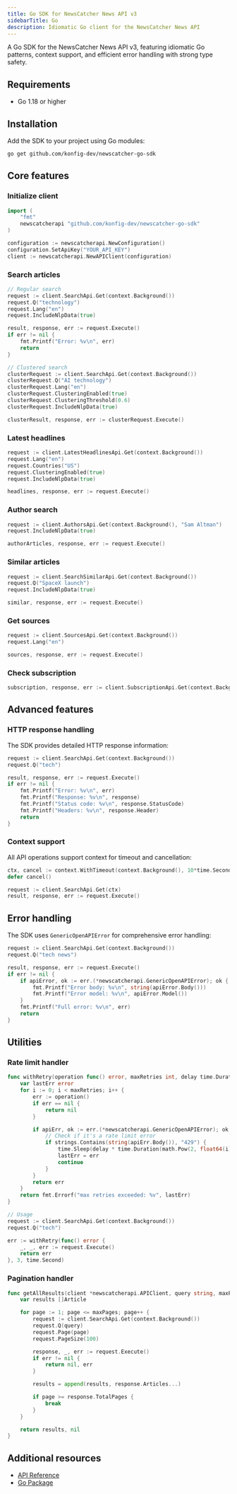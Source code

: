 ```yaml
---
title: Go SDK for NewsCatcher News API v3
sidebarTitle: Go
description: Idiomatic Go client for the NewsCatcher News API
---
```


A Go SDK for the NewsCatcher News API v3, featuring idiomatic Go patterns,
context support, and efficient error handling with strong type safety.

## Requirements

- Go 1.18 or higher

## Installation

Add the SDK to your project using Go modules:

```bash
go get github.com/konfig-dev/newscatcher-go-sdk
```

## Core features

### Initialize client

```go
import (
    "fmt"
    newscatcherapi "github.com/konfig-dev/newscatcher-go-sdk"
)

configuration := newscatcherapi.NewConfiguration()
configuration.SetApiKey("YOUR_API_KEY")
client := newscatcherapi.NewAPIClient(configuration)
```

### Search articles

```go
// Regular search
request := client.SearchApi.Get(context.Background())
request.Q("technology")
request.Lang("en")
request.IncludeNlpData(true)

result, response, err := request.Execute()
if err != nil {
    fmt.Printf("Error: %v\n", err)
    return
}

// Clustered search
clusterRequest := client.SearchApi.Get(context.Background())
clusterRequest.Q("AI technology")
clusterRequest.Lang("en")
clusterRequest.ClusteringEnabled(true)
clusterRequest.ClusteringThreshold(0.6)
clusterRequest.IncludeNlpData(true)

clusterResult, response, err := clusterRequest.Execute()
```

### Latest headlines

```go
request := client.LatestHeadlinesApi.Get(context.Background())
request.Lang("en")
request.Countries("US")
request.ClusteringEnabled(true)
request.IncludeNlpData(true)

headlines, response, err := request.Execute()
```

### Author search

```go
request := client.AuthorsApi.Get(context.Background(), "Sam Altman")
request.IncludeNlpData(true)

authorArticles, response, err := request.Execute()
```

### Similar articles

```go
request := client.SearchSimilarApi.Get(context.Background())
request.Q("SpaceX launch")
request.IncludeNlpData(true)

similar, response, err := request.Execute()
```

### Get sources

```go
request := client.SourcesApi.Get(context.Background())
request.Lang("en")

sources, response, err := request.Execute()
```

### Check subscription

```go
subscription, response, err := client.SubscriptionApi.Get(context.Background()).Execute()
```

## Advanced features

### HTTP response handling

The SDK provides detailed HTTP response information:

```go
request := client.SearchApi.Get(context.Background())
request.Q("tech")

result, response, err := request.Execute()
if err != nil {
    fmt.Printf("Error: %v\n", err)
    fmt.Printf("Response: %v\n", response)
    fmt.Printf("Status code: %v\n", response.StatusCode)
    fmt.Printf("Headers: %v\n", response.Header)
    return
}
```

### Context support

All API operations support context for timeout and cancellation:

```go
ctx, cancel := context.WithTimeout(context.Background(), 10*time.Second)
defer cancel()

request := client.SearchApi.Get(ctx)
result, response, err := request.Execute()
```

## Error handling

The SDK uses `GenericOpenAPIError` for comprehensive error handling:

```go
request := client.SearchApi.Get(context.Background())
request.Q("tech news")

result, response, err := request.Execute()
if err != nil {
    if apiError, ok := err.(*newscatcherapi.GenericOpenAPIError); ok {
        fmt.Printf("Error body: %v\n", string(apiError.Body()))
        fmt.Printf("Error model: %v\n", apiError.Model())
    }
    fmt.Printf("Full error: %v\n", err)
    return
}
```

## Utilities

### Rate limit handler

```go
func withRetry(operation func() error, maxRetries int, delay time.Duration) error {
    var lastErr error
    for i := 0; i < maxRetries; i++ {
        err := operation()
        if err == nil {
            return nil
        }

        if apiErr, ok := err.(*newscatcherapi.GenericOpenAPIError); ok {
            // Check if it's a rate limit error
            if strings.Contains(string(apiErr.Body()), "429") {
                time.Sleep(delay * time.Duration(math.Pow(2, float64(i))))
                lastErr = err
                continue
            }
        }
        return err
    }
    return fmt.Errorf("max retries exceeded: %v", lastErr)
}

// Usage
request := client.SearchApi.Get(context.Background())
request.Q("tech")

err := withRetry(func() error {
    _, _, err := request.Execute()
    return err
}, 3, time.Second)
```

### Pagination handler

```go
func getAllResults(client *newscatcherapi.APIClient, query string, maxPages int) ([]Article, error) {
    var results []Article

    for page := 1; page <= maxPages; page++ {
        request := client.SearchApi.Get(context.Background())
        request.Q(query)
        request.Page(page)
        request.PageSize(100)

        response, _, err := request.Execute()
        if err != nil {
            return nil, err
        }

        results = append(results, response.Articles...)

        if page >= response.TotalPages {
            break
        }
    }

    return results, nil
}
```

## Additional resources

- [API Reference](/v3/api-reference/endpoints/search/search-articles-get)
- [Go Package](https://pkg.go.dev/github.com/konfig-dev/newscatcher-go-sdk/v6)
